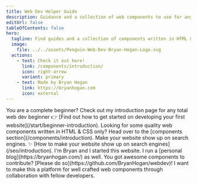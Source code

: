 ```yaml
---
title: Web Dev Helper Guide
description: Guidance and a collection of web components to use for any web development project.
editUrl: false
tableOfContents: false
hero:
  tagline: Find guides and a collection of components written in HTML & CSS to use for any web development project.
  image:
    file: ../../assets/Penguin-Web-Dev-Bryan-Hogan-Logo.svg
  actions:
    - text: Check it out here!
      link: /components/introduction/
      icon: right-arrow
      variant: primary
    - text: Made by Bryan Hogan
      link: https://bryanhogan.com
      icon: external
---
```



<CardGrid>
	<Card title="Web Dev Beginner Help" icon="rocket">
    You are a complete beginner?  
    Check out my introduction page for any total web dev beginner 👉 [Find out how to get started on developing your first website](/start/beginner-introduction).
	</Card>
  <Card title="Basic Web Components" icon="external">
    Looking for some quality web components written in HTML & CSS only? Head over to the [components section](/components/introduction).
	</Card>
	<Card title="Understand SEO" icon="star">
    Make your website show up on search engines. ✨ [How to make your website show up on search engines](/seo/introduction).
	</Card>
	<Card title="About Me & You" icon="puzzle">
    I'm Bryan and I started this website. I run a [personal blog](https://bryanhogan.com/) as well.  
    You got awesome components to contribute? [Please do so](https://github.com/BryanHogan/webdev)! I want to make this a platform for well crafted web components through collaboration with fellow developers.
	</Card>
</CardGrid>